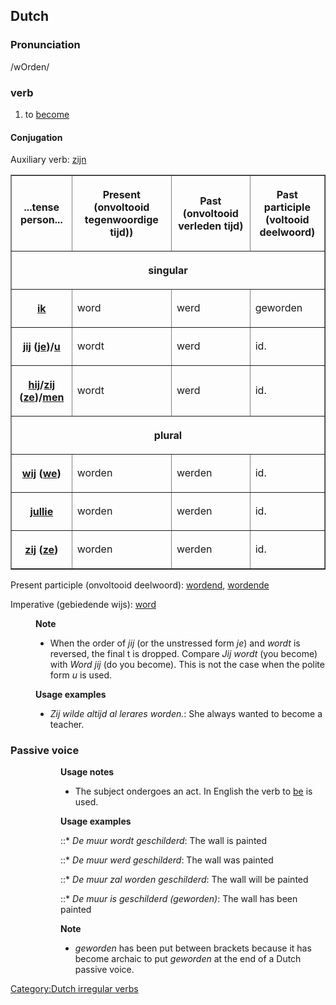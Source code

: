 ==Dutch==
===Pronunciation===
/wOrden/
===verb===
#to [[become]]
====Conjugation====

Auxiliary verb: [[zijn]]

<table border=1 cellspacing=0 cellpadding =2>
<tr><th>...tense<br>person...</th><th>Present <br>(onvoltooid tegenwoordige tijd))</th><th>Past <br>(onvoltooid verleden tijd)</th><th>Past participle<br> (voltooid deelwoord)</th></tr>
<tr><th colspan=4>singular</th></tr>
<tr><th>[[ik]]</th><td>word</td><td>werd</td><td>geworden</td></tr>
<tr><th>[[jij]] ([[je]])/[[u]]</th><td>wordt</td><td>werd</td><td>id.</td></tr>
<tr><th>[[hij]]/[[zij]] ([[ze]])/[[men]]</th><td>wordt</td><td>werd</td><td>id.</td></tr>
<tr><th colspan=4>plural</th></tr>
<tr><th>[[wij]] ([[we]])</th><td>worden</td><td>werden</td><td>id.</td></tr>
<tr><th>[[jullie]]</th><td>worden</td><td>werden</td><td>id.</td></tr>
<tr><th>[[zij]] ([[ze]])</th><td>worden</td><td>werden</td><td>id.</td></tr>
</table>

Present participle (onvoltooid deelwoord): [[wordend]], [[wordende]]

Imperative (gebiedende wijs): [[word]]

:'''Note'''
:* When the order of ''jij'' (or the unstressed form ''je'') and ''wordt'' is reversed, the final t is dropped. Compare ''Jij wordt'' (you become) with ''Word jij'' (do you become). This is not the case when the polite form ''u'' is used.

:'''Usage examples'''
:* ''Zij wilde altijd al lerares worden.'': She always wanted to become a teacher.
===Passive voice===
::'''Usage notes'''
::* The subject ondergoes an act. In English the verb to [[be]] is used.
::'''Usage examples'''
::::* ''De muur wordt geschilderd'': The wall is painted
::::* ''De muur werd geschilderd'': The wall was painted
::::* ''De muur zal worden geschilderd'': The wall will be painted
::::* ''De muur is geschilderd (geworden)'': The wall has been painted

::'''Note'''
::*''geworden'' has been put between brackets because it has become archaic to put ''geworden'' at the end of a Dutch passive voice.

[[Category:Dutch irregular verbs]]
